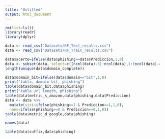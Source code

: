 ```yaml
---
title: "Untitled"
output: html_document
---
```


```r
rm(list=ls())
library(readr)
library(dplyr)

data <- read_csv("Datasets/RF_Test_results.csv")
data <- read_csv("Datasets/RF_Train_results.csv")
```

```r
data$acerto=ifelse(data$phishing==data$Prediccion,1,0)
data <- subset(data, select=c((ncol(data)-3):ncol(data),1:(ncol(data)-4)))
length(unique(data$domain_complete))

```


```r
data$domain_bit=ifelse(data$domain=="bit",1,0)
print("tabla, domain bit, phishing")
table(data$domain_bit,data$phishing)
print("tabla url length, phishing")
table(data$metric_s_amazon,data$phishing,data$Prediccion)
data <- data %>%
  mutate(sisi=ifelse(phishing==1 & Prediccion==1,1,0),
  nono=ifelse(phishing==0 & Prediccion==0,1,0))
table(data$metric_d_google,data$phishing)
```
```r
names(data)

table(data$suffix,data$phishing)
```

